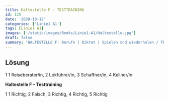```yaml
---
title: Haltestelle F - TESTTRAINING
id: 125
date: '2020-10-12'
categories: ['Linie1 A1']
tags: [Linie1 A1]
images: ['/static/images/Books/Linie1-A1/Haltestelle.jpg']
draft: false
summary: 'HALTESTELLE F: Berufe | Diktat | Spielen und wiederholen / TESTTRAINING: Lesen | Sprechen'
---
```


## Lösung

1 1 Reiseberater/in, 2 Lokführer/in, 3 Schaffner/in, 4 Kellner/in

**Haltestelle F – Testtraining**

1 1 Richtig, 2 Falsch, 3 Richtig, 4 Richtig, 5 Richtig
